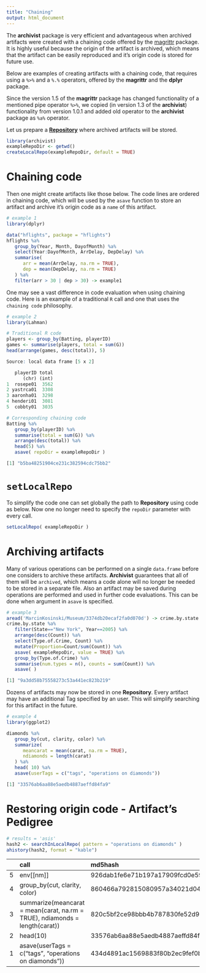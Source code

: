 ```yaml
---
title: "Chaining"
output: html_document
---
```

<!--
%\VignetteEngine{knitr::knitr}
%\VignetteIndexEntry{Chaining}
-->


The **archivist** package is very efficient and advantageous when archived artifacts were created with a chaining code offered by the [magrittr](https://cran.r-project.org/package=magrittr) package. It is highly useful because the origin of the artifact is archived, which means that the artifact can be easily reproduced and it's origin code is stored for future use. 

Below are examples of creating artifacts with a chaining code, that requires using a `%>%` and  a `%.%` operators, offered by the **magrittr** and the **dplyr** package.

Since the version 1.5 of the **magrittr** package has changed functionality of a mentioned pipe operator `%>%`, we copied (in version 1.3 of the **archivist**) functionality from version 1.0.1 and added old operator to the **archivist** package as `%a%` operator.



Let us prepare a [**Repository**](https://github.com/pbiecek/archivist/wiki/archivist-package-Repository) where archived artifacts will be stored.

```r
library(archivist)
exampleRepoDir <- getwd()
createLocalRepo(exampleRepoDir, default = TRUE)
```

# Chaining code

Then one might create artifacts like those below. The code lines are ordered in chaining code, which will be used by the `asave` function to store an artifact and archive it's origin code as a `name` of this artifact.

```r
# example 1
library(dplyr)

data("hflights", package = "hflights")
hflights %a%
   group_by(Year, Month, DayofMonth) %a%
   select(Year:DayofMonth, ArrDelay, DepDelay) %a%
   summarise(
      arr = mean(ArrDelay, na.rm = TRUE),
      dep = mean(DepDelay, na.rm = TRUE)
   ) %a%
   filter(arr > 30 | dep > 30) -> example1
```

One may see a vast difference in code evaluation when using chaining code.
Here is an example of a traditional `R` call and one that uses the `chaining code` philosophy.

```r
# example 2
library(Lahman)

# Traditional R code
players <- group_by(Batting, playerID)
games <- summarise(players, total = sum(G))
head(arrange(games, desc(total)), 5)
```



```r
Source: local data frame [5 x 2]

   playerID total
      (chr) (int)
1  rosepe01  3562
2 yastrca01  3308
3 aaronha01  3298
4 henderi01  3081
5  cobbty01  3035
```



```r
# Corresponding chaining code
Batting %a%
   group_by(playerID) %a%
   summarise(total = sum(G)) %a%
   arrange(desc(total)) %a%
   head(5) %a%
   asave( repoDir = exampleRepoDir )
```



```r
[1] "b5ba48251904ce231c382594cdc75bb2"
```

# `setLocalRepo`

To simplify the code one can set globally the path to **Repository** using code as below. Now one no longer need to specify the `repoDir` parameter with every call.

```r
setLocalRepo( exampleRepoDir )
```

# Archiving artifacts


Many of various operations can be performed on a single `data.frame` before one considers to archive these artifacts. **Archivist** guarantees that all of them will be `archived`, which means a code alone will no longer be needed to be stored in a separate file. Also an artifact may be saved during operations are performed and used in further code evaluations. This can be done when
argument \code{value = TRUE} in `asave` is specified.

```r
# example 3
aread('MarcinKosinski/Museum/3374db20ecaf2fa0d070d') -> crime.by.state
crime.by.state %a%
   filter(State=="New York", Year==2005) %a%
   arrange(desc(Count)) %a%
   select(Type.of.Crime, Count) %a%
   mutate(Proportion=Count/sum(Count)) %a%
   asave( exampleRepoDir, value = TRUE) %a%
   group_by(Type.of.Crime) %a%
   summarise(num.types = n(), counts = sum(Count)) %a%
   asave( )
```



```r
[1] "9a3dd58b75558273c53a441ec823b219"
```


Dozens of artifacts may now be stored in one **Repository**. Every artifact
may have an additional Tag specified by an user. This will simplify searching for this artifact in the future.

```r
# example 4
library(ggplot2)

diamonds %a% 
   group_by(cut, clarity, color) %a%  
   summarize(
      meancarat = mean(carat, na.rm = TRUE), 
      ndiamonds = length(carat)
   ) %a% 
   head( 10) %a%
   asave(userTags = c("tags", "operations on diamonds"))
```



```r
[1] "33576ab6aa88e5aedb4887aeffd84fa9"
```

# Restoring origin code - Artifact's Pedigree


```r
# results = 'asis'
hash2 <- searchInLocalRepo( pattern = "operations on diamonds" )
ahistory(hash2, format = "kable")
```

|   |call                                                                        |md5hash                          |
|:--|:---------------------------------------------------------------------------|:--------------------------------|
|5  |env[[nm]]                                                                   |926dab1fe6e71b197a17909fcd0e5995 |
|4  |group_by(cut, clarity, color)                                               |860466a792815080957a34021d04c5c6 |
|3  |summarize(meancarat = mean(carat, na.rm = TRUE), ndiamonds = length(carat)) |820c5bf2ce98bbb4b787830fe52d98f3 |
|2  |head(10)                                                                    |33576ab6aa88e5aedb4887aeffd84fa9 |
|1  |asave(userTags = c("tags", "operations on diamonds"))                       |434d4891ac1569883f80b2ec9fef0b95 |



